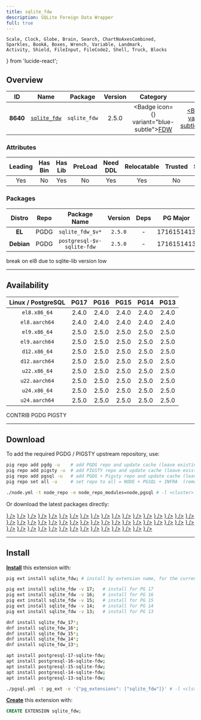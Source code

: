 ```yaml
---
title: sqlite_fdw
description: SQLite Foreign Data Wrapper
full: true
---
```


    Scale, Clock, Globe, Brain, Search, ChartNoAxesCombined,
    Sparkles, BookA, Boxes, Wrench, Variable, Landmark,
    Activity, Shield, FileInput, FileCode2, Shell, Truck, Blocks
} from 'lucide-react';

## Overview

| <TooltipIconButton tooltip="Extension unique identifier" side="top">ID</TooltipIconButton> | <TooltipIconButton tooltip="Extension name" side="top">Name</TooltipIconButton> | <TooltipIconButton tooltip="Package name for installation" side="top">Package</TooltipIconButton> | <TooltipIconButton tooltip="Latest available extension version" side="top">Version</TooltipIconButton> | <TooltipIconButton tooltip="Extension category" side="top">Category</TooltipIconButton> | <TooltipIconButton tooltip="Open source license" side="top">License</TooltipIconButton> | <TooltipIconButton tooltip="Programming language" side="top">Lang</TooltipIconButton> |
|:--------:|:--------:|:----------:|:--------------:|:---------------------------------------:|:------------------------------------------------------:|:----:|
| **8640** | [`sqlite_fdw`](https://github.com/pgspider/sqlite_fdw) | `sqlite_fdw` | 2.5.0 | <Badge icon={<FileInput />} variant="blue-subtle"><a href="/ext/fdw" className="no-underline">FDW</a></Badge> | <a href="/ext/list/license#postgresql" className="no-underline"><Badge icon={<Scale />} variant="blue-subtle">PostgreSQL</Badge></a> | <a href="/ext/list/lang#c"><Badge icon={<FileCode2 />} variant="blue-subtle">C</Badge></a> |

### Attributes

| <TooltipIconButton tooltip="The Primary Leading extension in the Package" side="top">Leading</TooltipIconButton> | <TooltipIconButton tooltip="Contains binary utils" side="top">Has Bin</TooltipIconButton> | <TooltipIconButton tooltip="Contains .so shared library files" side="top">Has Lib</TooltipIconButton> | <TooltipIconButton tooltip="Requires preloading via shared_preload_libraries" side="top">PreLoad</TooltipIconButton> | <TooltipIconButton tooltip="Requires CREATE EXTENSION DDL command" side="top">Need DDL</TooltipIconButton> | <TooltipIconButton tooltip="Can be installed in any schema" side="top">Relocatable</TooltipIconButton> | <TooltipIconButton tooltip="Can be created by non-superuser" side="top">Trusted</TooltipIconButton> | <TooltipIconButton tooltip="Schemas used by this extension" side="top">Schemas</TooltipIconButton> |
|:-------:|:-------:|:-------:|:-------:|:--------:|:-----------:|:-------:|:-------:|
| Yes | No | Yes | No | Yes | Yes | No | - |

### Packages

| <TooltipIconButton tooltip="Linux distribution family, EL or Debian" side="top">Distro</TooltipIconButton> | <TooltipIconButton tooltip="Package repository" side="top">Repo</TooltipIconButton> | <TooltipIconButton tooltip="The RPM/DEB Package Name Pattern (replace $v with real pg major)" side="top">Package Name</TooltipIconButton> | <TooltipIconButton tooltip="Latest package version" side="top">Version</TooltipIconButton> | <TooltipIconButton tooltip="RPM/DEB Package dependencies" side="top">Deps</TooltipIconButton> | <TooltipIconButton tooltip="Available in these PostgreSQL Major Versions" side="top">PG Major</TooltipIconButton> |
|:----------:|:--------:|:------------------------:|:-----------:|:------------:|:------------------:|
|   **EL**   | <Badge variant="blue-subtle"><span className="font-bold">PGDG</span></Badge> | `sqlite_fdw_$v*` | `2.5.0` | - | <Badge variant="green-subtle">17</Badge><Badge variant="green-subtle">16</Badge><Badge variant="green-subtle">15</Badge><Badge variant="green-subtle">14</Badge><Badge variant="green-subtle">13</Badge> |
| **Debian** | <Badge variant="blue-subtle"><span className="font-bold">PGDG</span></Badge> | `postgresql-$v-sqlite-fdw` | `2.5.0` | - | <Badge variant="green-subtle">17</Badge><Badge variant="green-subtle">16</Badge><Badge variant="green-subtle">15</Badge><Badge variant="green-subtle">14</Badge><Badge variant="green-subtle">13</Badge> |


<Callout title="Comments" type="info">
    break on el8 due to sqlite-lib version low
</Callout>


------

## Availability

| <TooltipIconButton tooltip="Linux Distro Arch / PostgreSQL Major Version" side="top">Linux / PostgreSQL </TooltipIconButton> | **PG17** | **PG16** | **PG15** | **PG14** | **PG13** |
|:-----:|:-----:|:-----:|:-----:|:-----:|:-----:|
| `el8.x86_64` | <Badge variant="blue-subtle">2.4.0</Badge> | <Badge variant="blue-subtle">2.4.0</Badge> | <Badge variant="blue-subtle">2.4.0</Badge> | <Badge variant="blue-subtle">2.4.0</Badge> | <Badge variant="blue-subtle">2.4.0</Badge> |
| `el8.aarch64` | <Badge variant="blue-subtle">2.4.0</Badge> | <Badge variant="blue-subtle">2.4.0</Badge> | <Badge variant="blue-subtle">2.4.0</Badge> | <Badge variant="blue-subtle">2.4.0</Badge> | <Badge variant="blue-subtle">2.4.0</Badge> |
| `el9.x86_64` | <Badge variant="amber-subtle">2.5.0</Badge> | <Badge variant="amber-subtle">2.5.0</Badge> | <Badge variant="amber-subtle">2.5.0</Badge> | <Badge variant="amber-subtle">2.5.0</Badge> | <Badge variant="amber-subtle">2.5.0</Badge> |
| `el9.aarch64` | <Badge variant="amber-subtle">2.5.0</Badge> | <Badge variant="amber-subtle">2.5.0</Badge> | <Badge variant="amber-subtle">2.5.0</Badge> | <Badge variant="amber-subtle">2.5.0</Badge> | <Badge variant="amber-subtle">2.5.0</Badge> |
| `d12.x86_64` | <Badge variant="amber-subtle">2.5.0</Badge> | <Badge variant="amber-subtle">2.5.0</Badge> | <Badge variant="amber-subtle">2.5.0</Badge> | <Badge variant="amber-subtle">2.5.0</Badge> | <Badge variant="amber-subtle">2.5.0</Badge> |
| `d12.aarch64` | <Badge variant="amber-subtle">2.5.0</Badge> | <Badge variant="amber-subtle">2.5.0</Badge> | <Badge variant="amber-subtle">2.5.0</Badge> | <Badge variant="amber-subtle">2.5.0</Badge> | <Badge variant="amber-subtle">2.5.0</Badge> |
| `u22.x86_64` | <Badge variant="amber-subtle">2.5.0</Badge> | <Badge variant="amber-subtle">2.5.0</Badge> | <Badge variant="amber-subtle">2.5.0</Badge> | <Badge variant="amber-subtle">2.5.0</Badge> | <Badge variant="amber-subtle">2.5.0</Badge> |
| `u22.aarch64` | <Badge variant="amber-subtle">2.5.0</Badge> | <Badge variant="amber-subtle">2.5.0</Badge> | <Badge variant="amber-subtle">2.5.0</Badge> | <Badge variant="amber-subtle">2.5.0</Badge> | <Badge variant="amber-subtle">2.5.0</Badge> |
| `u24.x86_64` | <Badge variant="amber-subtle">2.5.0</Badge> | <Badge variant="amber-subtle">2.5.0</Badge> | <Badge variant="amber-subtle">2.5.0</Badge> | <Badge variant="amber-subtle">2.5.0</Badge> | <Badge variant="amber-subtle">2.5.0</Badge> |
| `u24.aarch64` | <Badge variant="amber-subtle">2.5.0</Badge> | <Badge variant="amber-subtle">2.5.0</Badge> | <Badge variant="amber-subtle">2.5.0</Badge> | <Badge variant="amber-subtle">2.5.0</Badge> | <Badge variant="amber-subtle">2.5.0</Badge> |

<Badge variant="green-subtle"><span className="font-black">CONTRIB</span></Badge> <Badge variant="blue-subtle"><span className="font-black">PGDG</span></Badge> <Badge variant="amber-subtle"><span className="font-black">PIGSTY</span></Badge>

------

## Download

To add the required PGDG / PIGSTY upstream repository, use:

```bash tab="pig"
pig repo add pgdg -u    # add PGDG repo and update cache (leave existing repos)
pig repo add pigsty -u  # add PIGSTY repo and update cache (leave existing repos)
pig repo add pgsql -u   # add PGDG + Pigsty repo and update cache (leave existing repos)
pig repo set all -u     # set repo to all = NODE + PGSQL + INFRA  (remove existing repos)
```
```bash tab="pigsty"
./node.yml -t node_repo -e node_repo_modules=node,pgsql # -l <cluster>
```

Or download the latest packages directly:

<Files>
    <Folder name="el8.x86_64">
        <a href="https://download.postgresql.org/pub/repos/yum/17/redhat/rhel-8-x86_64/sqlite_fdw_17-2.4.0-4PGDG.rhel8.x86_64.rpm"><File name="sqlite_fdw_17-2.4.0-4PGDG.rhel8.x86_64.rpm" icon={<Package className="text-emerald-500" />} /></a>
        <a href="https://download.postgresql.org/pub/repos/yum/16/redhat/rhel-8-x86_64/sqlite_fdw_16-2.4.0-1PGDG.rhel8.x86_64.rpm"><File name="sqlite_fdw_16-2.4.0-1PGDG.rhel8.x86_64.rpm" icon={<Package className="text-emerald-500" />} /></a>
        <a href="https://download.postgresql.org/pub/repos/yum/15/redhat/rhel-8-x86_64/sqlite_fdw_15-2.4.0-1PGDG.rhel8.x86_64.rpm"><File name="sqlite_fdw_15-2.4.0-1PGDG.rhel8.x86_64.rpm" icon={<Package className="text-emerald-500" />} /></a>
        <a href="https://download.postgresql.org/pub/repos/yum/14/redhat/rhel-8-x86_64/sqlite_fdw_14-2.4.0-1PGDG.rhel8.x86_64.rpm"><File name="sqlite_fdw_14-2.4.0-1PGDG.rhel8.x86_64.rpm" icon={<Package className="text-emerald-500" />} /></a>
        <a href="https://download.postgresql.org/pub/repos/yum/13/redhat/rhel-8-x86_64/sqlite_fdw_13-2.4.0-1PGDG.rhel8.x86_64.rpm"><File name="sqlite_fdw_13-2.4.0-1PGDG.rhel8.x86_64.rpm" icon={<Package className="text-emerald-500" />} /></a>
    </Folder>
    <Folder name="el8.aarch64">
        <a href="https://download.postgresql.org/pub/repos/yum/17/redhat/rhel-8-aarch64/sqlite_fdw_17-2.4.0-4PGDG.rhel8.aarch64.rpm"><File name="sqlite_fdw_17-2.4.0-4PGDG.rhel8.aarch64.rpm" icon={<Package className="text-orange-500" />} /></a>
        <a href="https://download.postgresql.org/pub/repos/yum/16/redhat/rhel-8-aarch64/sqlite_fdw_16-2.4.0-1PGDG.rhel8.aarch64.rpm"><File name="sqlite_fdw_16-2.4.0-1PGDG.rhel8.aarch64.rpm" icon={<Package className="text-orange-500" />} /></a>
        <a href="https://download.postgresql.org/pub/repos/yum/15/redhat/rhel-8-aarch64/sqlite_fdw_15-2.4.0-1PGDG.rhel8.aarch64.rpm"><File name="sqlite_fdw_15-2.4.0-1PGDG.rhel8.aarch64.rpm" icon={<Package className="text-orange-500" />} /></a>
        <a href="https://download.postgresql.org/pub/repos/yum/14/redhat/rhel-8-aarch64/sqlite_fdw_14-2.4.0-1PGDG.rhel8.aarch64.rpm"><File name="sqlite_fdw_14-2.4.0-1PGDG.rhel8.aarch64.rpm" icon={<Package className="text-orange-500" />} /></a>
        <a href="https://download.postgresql.org/pub/repos/yum/13/redhat/rhel-8-aarch64/sqlite_fdw_13-2.4.0-1PGDG.rhel8.aarch64.rpm"><File name="sqlite_fdw_13-2.4.0-1PGDG.rhel8.aarch64.rpm" icon={<Package className="text-orange-500" />} /></a>
    </Folder>
    <Folder name="el9.x86_64">
        <a href="https://repo.pigsty.io/yum/pgsql/el9.x86_64/sqlite_fdw_17-2.5.0-2PIGSTY.el9.x86_64.rpm"><File name="sqlite_fdw_17-2.5.0-2PIGSTY.el9.x86_64.rpm" icon={<Package className="text-emerald-500" />} /></a>
        <a href="https://repo.pigsty.io/yum/pgsql/el9.x86_64/sqlite_fdw_16-2.5.0-2PIGSTY.el9.x86_64.rpm"><File name="sqlite_fdw_16-2.5.0-2PIGSTY.el9.x86_64.rpm" icon={<Package className="text-emerald-500" />} /></a>
        <a href="https://repo.pigsty.io/yum/pgsql/el9.x86_64/sqlite_fdw_15-2.5.0-2PIGSTY.el9.x86_64.rpm"><File name="sqlite_fdw_15-2.5.0-2PIGSTY.el9.x86_64.rpm" icon={<Package className="text-emerald-500" />} /></a>
        <a href="https://repo.pigsty.io/yum/pgsql/el9.x86_64/sqlite_fdw_14-2.5.0-2PIGSTY.el9.x86_64.rpm"><File name="sqlite_fdw_14-2.5.0-2PIGSTY.el9.x86_64.rpm" icon={<Package className="text-emerald-500" />} /></a>
        <a href="https://repo.pigsty.io/yum/pgsql/el9.x86_64/sqlite_fdw_13-2.5.0-2PIGSTY.el9.x86_64.rpm"><File name="sqlite_fdw_13-2.5.0-2PIGSTY.el9.x86_64.rpm" icon={<Package className="text-emerald-500" />} /></a>
    </Folder>
    <Folder name="el9.aarch64">
        <a href="https://repo.pigsty.io/yum/pgsql/el9.aarch64/sqlite_fdw_17-2.5.0-2PIGSTY.el9.aarch64.rpm"><File name="sqlite_fdw_17-2.5.0-2PIGSTY.el9.aarch64.rpm" icon={<Package className="text-orange-500" />} /></a>
        <a href="https://repo.pigsty.io/yum/pgsql/el9.aarch64/sqlite_fdw_16-2.5.0-2PIGSTY.el9.aarch64.rpm"><File name="sqlite_fdw_16-2.5.0-2PIGSTY.el9.aarch64.rpm" icon={<Package className="text-orange-500" />} /></a>
        <a href="https://repo.pigsty.io/yum/pgsql/el9.aarch64/sqlite_fdw_15-2.5.0-2PIGSTY.el9.aarch64.rpm"><File name="sqlite_fdw_15-2.5.0-2PIGSTY.el9.aarch64.rpm" icon={<Package className="text-orange-500" />} /></a>
        <a href="https://repo.pigsty.io/yum/pgsql/el9.aarch64/sqlite_fdw_14-2.5.0-2PIGSTY.el9.aarch64.rpm"><File name="sqlite_fdw_14-2.5.0-2PIGSTY.el9.aarch64.rpm" icon={<Package className="text-orange-500" />} /></a>
        <a href="https://repo.pigsty.io/yum/pgsql/el9.aarch64/sqlite_fdw_13-2.5.0-2PIGSTY.el9.aarch64.rpm"><File name="sqlite_fdw_13-2.5.0-2PIGSTY.el9.aarch64.rpm" icon={<Package className="text-orange-500" />} /></a>
    </Folder>
    <Folder name="d12.x86_64">
        <a href="https://repo.pigsty.io/apt/pgsql/bookworm/pool/main/s/sqlite-fdw/postgresql-17-sqlite-fdw_2.5.0-1PIGSTY~bookworm_amd64.deb"><File name="postgresql-17-sqlite-fdw_2.5.0-1PIGSTY~bookworm_amd64.deb" icon={<Box className="text-emerald-500" />} /></a>
        <a href="https://repo.pigsty.io/apt/pgsql/bookworm/pool/main/s/sqlite-fdw/postgresql-16-sqlite-fdw_2.5.0-1PIGSTY~bookworm_amd64.deb"><File name="postgresql-16-sqlite-fdw_2.5.0-1PIGSTY~bookworm_amd64.deb" icon={<Box className="text-emerald-500" />} /></a>
        <a href="https://repo.pigsty.io/apt/pgsql/bookworm/pool/main/s/sqlite-fdw/postgresql-15-sqlite-fdw_2.5.0-1PIGSTY~bookworm_amd64.deb"><File name="postgresql-15-sqlite-fdw_2.5.0-1PIGSTY~bookworm_amd64.deb" icon={<Box className="text-emerald-500" />} /></a>
        <a href="https://repo.pigsty.io/apt/pgsql/bookworm/pool/main/s/sqlite-fdw/postgresql-14-sqlite-fdw_2.5.0-1PIGSTY~bookworm_amd64.deb"><File name="postgresql-14-sqlite-fdw_2.5.0-1PIGSTY~bookworm_amd64.deb" icon={<Box className="text-emerald-500" />} /></a>
        <a href="https://repo.pigsty.io/apt/pgsql/bookworm/pool/main/s/sqlite-fdw/postgresql-13-sqlite-fdw_2.5.0-1PIGSTY~bookworm_amd64.deb"><File name="postgresql-13-sqlite-fdw_2.5.0-1PIGSTY~bookworm_amd64.deb" icon={<Box className="text-emerald-500" />} /></a>
    </Folder>
    <Folder name="d12.aarch64">
        <a href="https://repo.pigsty.io/apt/pgsql/bookworm/pool/main/s/sqlite-fdw/postgresql-17-sqlite-fdw_2.5.0-1PIGSTY~bookworm_arm64.deb"><File name="postgresql-17-sqlite-fdw_2.5.0-1PIGSTY~bookworm_arm64.deb" icon={<Box className="text-orange-500" />} /></a>
        <a href="https://repo.pigsty.io/apt/pgsql/bookworm/pool/main/s/sqlite-fdw/postgresql-16-sqlite-fdw_2.5.0-1PIGSTY~bookworm_arm64.deb"><File name="postgresql-16-sqlite-fdw_2.5.0-1PIGSTY~bookworm_arm64.deb" icon={<Box className="text-orange-500" />} /></a>
        <a href="https://repo.pigsty.io/apt/pgsql/bookworm/pool/main/s/sqlite-fdw/postgresql-15-sqlite-fdw_2.5.0-1PIGSTY~bookworm_arm64.deb"><File name="postgresql-15-sqlite-fdw_2.5.0-1PIGSTY~bookworm_arm64.deb" icon={<Box className="text-orange-500" />} /></a>
        <a href="https://repo.pigsty.io/apt/pgsql/bookworm/pool/main/s/sqlite-fdw/postgresql-14-sqlite-fdw_2.5.0-1PIGSTY~bookworm_arm64.deb"><File name="postgresql-14-sqlite-fdw_2.5.0-1PIGSTY~bookworm_arm64.deb" icon={<Box className="text-orange-500" />} /></a>
        <a href="https://repo.pigsty.io/apt/pgsql/bookworm/pool/main/s/sqlite-fdw/postgresql-13-sqlite-fdw_2.5.0-1PIGSTY~bookworm_arm64.deb"><File name="postgresql-13-sqlite-fdw_2.5.0-1PIGSTY~bookworm_arm64.deb" icon={<Box className="text-orange-500" />} /></a>
    </Folder>
    <Folder name="u22.x86_64">
        <a href="https://repo.pigsty.io/apt/pgsql/jammy/pool/main/s/sqlite-fdw/postgresql-17-sqlite-fdw_2.5.0-1PIGSTY~jammy_amd64.deb"><File name="postgresql-17-sqlite-fdw_2.5.0-1PIGSTY~jammy_amd64.deb" icon={<Box className="text-emerald-500" />} /></a>
        <a href="https://repo.pigsty.io/apt/pgsql/jammy/pool/main/s/sqlite-fdw/postgresql-16-sqlite-fdw_2.5.0-1PIGSTY~jammy_amd64.deb"><File name="postgresql-16-sqlite-fdw_2.5.0-1PIGSTY~jammy_amd64.deb" icon={<Box className="text-emerald-500" />} /></a>
        <a href="https://repo.pigsty.io/apt/pgsql/jammy/pool/main/s/sqlite-fdw/postgresql-15-sqlite-fdw_2.5.0-1PIGSTY~jammy_amd64.deb"><File name="postgresql-15-sqlite-fdw_2.5.0-1PIGSTY~jammy_amd64.deb" icon={<Box className="text-emerald-500" />} /></a>
        <a href="https://repo.pigsty.io/apt/pgsql/jammy/pool/main/s/sqlite-fdw/postgresql-14-sqlite-fdw_2.5.0-1PIGSTY~jammy_amd64.deb"><File name="postgresql-14-sqlite-fdw_2.5.0-1PIGSTY~jammy_amd64.deb" icon={<Box className="text-emerald-500" />} /></a>
        <a href="https://repo.pigsty.io/apt/pgsql/jammy/pool/main/s/sqlite-fdw/postgresql-13-sqlite-fdw_2.5.0-1PIGSTY~jammy_amd64.deb"><File name="postgresql-13-sqlite-fdw_2.5.0-1PIGSTY~jammy_amd64.deb" icon={<Box className="text-emerald-500" />} /></a>
    </Folder>
    <Folder name="u22.aarch64">
        <a href="https://repo.pigsty.io/apt/pgsql/jammy/pool/main/s/sqlite-fdw/postgresql-17-sqlite-fdw_2.5.0-1PIGSTY~jammy_arm64.deb"><File name="postgresql-17-sqlite-fdw_2.5.0-1PIGSTY~jammy_arm64.deb" icon={<Box className="text-orange-500" />} /></a>
        <a href="https://repo.pigsty.io/apt/pgsql/jammy/pool/main/s/sqlite-fdw/postgresql-16-sqlite-fdw_2.5.0-1PIGSTY~jammy_arm64.deb"><File name="postgresql-16-sqlite-fdw_2.5.0-1PIGSTY~jammy_arm64.deb" icon={<Box className="text-orange-500" />} /></a>
        <a href="https://repo.pigsty.io/apt/pgsql/jammy/pool/main/s/sqlite-fdw/postgresql-15-sqlite-fdw_2.5.0-1PIGSTY~jammy_arm64.deb"><File name="postgresql-15-sqlite-fdw_2.5.0-1PIGSTY~jammy_arm64.deb" icon={<Box className="text-orange-500" />} /></a>
        <a href="https://repo.pigsty.io/apt/pgsql/jammy/pool/main/s/sqlite-fdw/postgresql-14-sqlite-fdw_2.5.0-1PIGSTY~jammy_arm64.deb"><File name="postgresql-14-sqlite-fdw_2.5.0-1PIGSTY~jammy_arm64.deb" icon={<Box className="text-orange-500" />} /></a>
        <a href="https://repo.pigsty.io/apt/pgsql/jammy/pool/main/s/sqlite-fdw/postgresql-13-sqlite-fdw_2.5.0-1PIGSTY~jammy_arm64.deb"><File name="postgresql-13-sqlite-fdw_2.5.0-1PIGSTY~jammy_arm64.deb" icon={<Box className="text-orange-500" />} /></a>
    </Folder>
    <Folder name="u24.x86_64">
        <a href="https://repo.pigsty.io/apt/pgsql/noble/pool/main/s/sqlite-fdw/postgresql-17-sqlite-fdw_2.5.0-1PIGSTY~noble_amd64.deb"><File name="postgresql-17-sqlite-fdw_2.5.0-1PIGSTY~noble_amd64.deb" icon={<Box className="text-emerald-500" />} /></a>
        <a href="https://repo.pigsty.io/apt/pgsql/noble/pool/main/s/sqlite-fdw/postgresql-16-sqlite-fdw_2.5.0-1PIGSTY~noble_amd64.deb"><File name="postgresql-16-sqlite-fdw_2.5.0-1PIGSTY~noble_amd64.deb" icon={<Box className="text-emerald-500" />} /></a>
        <a href="https://repo.pigsty.io/apt/pgsql/noble/pool/main/s/sqlite-fdw/postgresql-15-sqlite-fdw_2.5.0-1PIGSTY~noble_amd64.deb"><File name="postgresql-15-sqlite-fdw_2.5.0-1PIGSTY~noble_amd64.deb" icon={<Box className="text-emerald-500" />} /></a>
        <a href="https://repo.pigsty.io/apt/pgsql/noble/pool/main/s/sqlite-fdw/postgresql-14-sqlite-fdw_2.5.0-1PIGSTY~noble_amd64.deb"><File name="postgresql-14-sqlite-fdw_2.5.0-1PIGSTY~noble_amd64.deb" icon={<Box className="text-emerald-500" />} /></a>
        <a href="https://repo.pigsty.io/apt/pgsql/noble/pool/main/s/sqlite-fdw/postgresql-13-sqlite-fdw_2.5.0-1PIGSTY~noble_amd64.deb"><File name="postgresql-13-sqlite-fdw_2.5.0-1PIGSTY~noble_amd64.deb" icon={<Box className="text-emerald-500" />} /></a>
    </Folder>
    <Folder name="u24.aarch64">
        <a href="https://repo.pigsty.io/apt/pgsql/noble/pool/main/s/sqlite-fdw/postgresql-17-sqlite-fdw_2.5.0-1PIGSTY~noble_arm64.deb"><File name="postgresql-17-sqlite-fdw_2.5.0-1PIGSTY~noble_arm64.deb" icon={<Box className="text-orange-500" />} /></a>
        <a href="https://repo.pigsty.io/apt/pgsql/noble/pool/main/s/sqlite-fdw/postgresql-16-sqlite-fdw_2.5.0-1PIGSTY~noble_arm64.deb"><File name="postgresql-16-sqlite-fdw_2.5.0-1PIGSTY~noble_arm64.deb" icon={<Box className="text-orange-500" />} /></a>
        <a href="https://repo.pigsty.io/apt/pgsql/noble/pool/main/s/sqlite-fdw/postgresql-15-sqlite-fdw_2.5.0-1PIGSTY~noble_arm64.deb"><File name="postgresql-15-sqlite-fdw_2.5.0-1PIGSTY~noble_arm64.deb" icon={<Box className="text-orange-500" />} /></a>
        <a href="https://repo.pigsty.io/apt/pgsql/noble/pool/main/s/sqlite-fdw/postgresql-14-sqlite-fdw_2.5.0-1PIGSTY~noble_arm64.deb"><File name="postgresql-14-sqlite-fdw_2.5.0-1PIGSTY~noble_arm64.deb" icon={<Box className="text-orange-500" />} /></a>
        <a href="https://repo.pigsty.io/apt/pgsql/noble/pool/main/s/sqlite-fdw/postgresql-13-sqlite-fdw_2.5.0-1PIGSTY~noble_arm64.deb"><File name="postgresql-13-sqlite-fdw_2.5.0-1PIGSTY~noble_arm64.deb" icon={<Box className="text-orange-500" />} /></a>
    </Folder>
</Files>

------

## Install

[**Install**](/docs/pgsql/extension/install) this extension with:

```bash tab="pig"
pig ext install sqlite_fdw; # install by extension name, for the current active PG version

pig ext install sqlite_fdw -v 17;   # install for PG 17
pig ext install sqlite_fdw -v 16;   # install for PG 16
pig ext install sqlite_fdw -v 15;   # install for PG 15
pig ext install sqlite_fdw -v 14;   # install for PG 14
pig ext install sqlite_fdw -v 13;   # install for PG 13
```
```bash tab="yum" 
dnf install sqlite_fdw_17*;
dnf install sqlite_fdw_16*;
dnf install sqlite_fdw_15*;
dnf install sqlite_fdw_14*;
dnf install sqlite_fdw_13*;
```
```bash tab="apt" 
apt install postgresql-17-sqlite-fdw;
apt install postgresql-16-sqlite-fdw;
apt install postgresql-15-sqlite-fdw;
apt install postgresql-14-sqlite-fdw;
apt install postgresql-13-sqlite-fdw;
```
```bash tab="ansible"
./pgsql.yml -t pg_ext -e '{"pg_extensions": ["sqlite_fdw"]}' # -l <cls>
```

[**Create**](/docs/pgsql/extension/create) this extension with:

```sql
CREATE EXTENSION sqlite_fdw;
```


